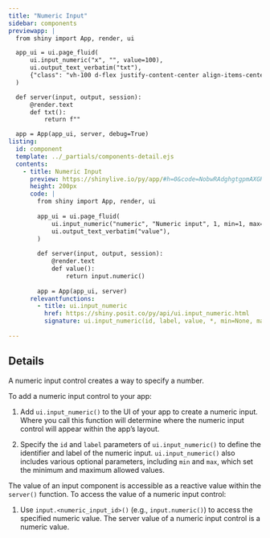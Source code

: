 ```yaml
---
title: "Numeric Input"
sidebar: components 
previewapp: |
  from shiny import App, render, ui

  app_ui = ui.page_fluid(
      ui.input_numeric("x", "", value=100),
      ui.output_text_verbatim("txt"),
      {"class": "vh-100 d-flex justify-content-center align-items-center px-4"}
  )

  def server(input, output, session):
      @render.text
      def txt():
          return f""

  app = App(app_ui, server, debug=True)
listing:
  id: component
  template: ../_partials/components-detail.ejs
  contents:
    - title: Numeric Input
      preview: https://shinylive.io/py/app/#h=0&code=NobwRAdghgtgpmAXGKAHVA6VBPMAaMAYwHsIAXOcpMAMwCdiYACAZwAsBLCbJjmVYnTJMAgujxM6lACZw6EgK4cAOtHQB9JUwC8TJVigBzOOpoAbJdIAUqpnb0cMXVArLqIC+HQ6EbkT3I+yvhMwcESAIwSMFzaUUwwUAAecQAMAJQYUNLS6oRmUCwsfqhkALQArAlJZVCuxEwUSeWElBR0wel4tvb6xK4ubk1uAG5yAEZQZHx+I1AWcJ3dEPZMIMH5hSzBiKFgI2xlEampTABWCizTNNhlJORtd21yTPMchhBlHBQwLE8PdCYqBqFWCAF9VJlsrlNkU-DBbnUyA1hv92p1VLIaKw5GM6FZnK4JP0yIMJCw4EUOKR0ogenYAAJSCCyOgYYb0phYphzBZWWmc1ZSMgKOgrQlkDAeLw+fmqNCoHSidBWBWaDjk3FydJgMEAXSAA
      height: 200px
      code: |
        from shiny import App, render, ui
        
        app_ui = ui.page_fluid(
            ui.input_numeric("numeric", "Numeric input", 1, min=1, max=10), #<<
            ui.output_text_verbatim("value"),
        )
        
        def server(input, output, session):
            @render.text
            def value():
                return input.numeric()
        
        app = App(app_ui, server)
      relevantfunctions:
        - title: ui.input_numeric
          href: https://shiny.posit.co/py/api/ui.input_numeric.html
          signature: ui.input_numeric(id, label, value, *, min=None, max=None, step=None, width=None)
  
---
```


:::{#component}
:::

## Details

A numeric input control creates a way to specify a number.

To add a numeric input control to your app:

  1. Add `ui.input_numeric()` to the UI of your app to create a numeric input. Where you call this function will determine where the numeric input control will appear within the app's layout. 

  2. Specify the `id` and `label` parameters of `ui.input_numeric()` to define the identifier and label of the numeric input. `ui.input_numeric()` also includes various optional parameters, including `min` and `max`, which set the minimum and maximum allowed values.

The value of an input component is accessible as a reactive value within the `server()` function. To access the value of a numeric input control:

  1. Use `input.<numeric_input_id>()` (e.g., `input.numeric()`) to access the specified numeric value. The server value of a numeric input control is a numeric value. 


